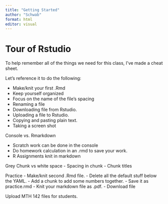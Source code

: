 ```yaml
---
title: "Getting Started"
author: "Schwab"
format: html
editor: visual
---
```


# Tour of Rstudio

To help remember all of the things we need for this class, I’ve made a cheat
sheet. 

Let’s reference it to do the following:

-   Make/knit your first .Rmd
-   Keep yourself organized
-   Focus on the name of the file’s spacing
-   Renaming a file
-   Downloading file from Rstudio.
-   Uploading a file to Rstudio.
-   Copying and pasting plain text.
-   Taking a screen shot

Console vs. Rmarkdown

-   Scratch work can be done in the console
-   Do homework calculation in an .rmd to save your work.
-   R Assignments knit in markdown

Grey Chunk vs white space
-   Spacing in chunk
-   Chunk titles

Practice
-   Make/knit second .Rmd file.
-   Delete all the default stuff below the YAML.
-   Add a chunk to add some numbers together.
-   Save it as practice.rmd
-   Knit your markdown file as .pdf.
-   Download file

Upload MTH 142 files for students.
